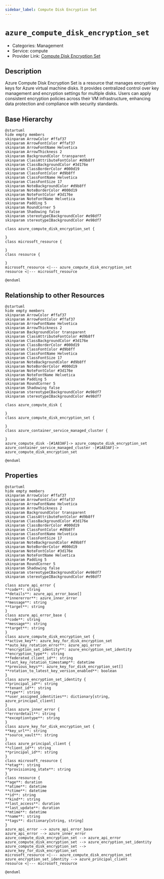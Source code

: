 ```yaml
---
sidebar_label: Compute Disk Encryption Set
---
```


# `azure_compute_disk_encryption_set`

- Categories: Management
- Service: compute
- Provider Link: [Compute Disk Encryption Set](https://learn.microsoft.com/en-us/azure/virtual-machines/disk-encryption-sets)

## Description

Azure Compute Disk Encryption Set is a resource that manages encryption keys for Azure virtual machine disks. It provides centralized control over key management and encryption settings for multiple disks. Users can apply consistent encryption policies across their VM infrastructure, enhancing data protection and compliance with security standards.

## Base Hierarchy

<ZoomPanPinch>

```kroki imgType="plantuml" imgAlt="Hierarchy of Compute Disk Encryption Set"
@startuml
hide empty members
skinparam ArrowColor #ffaf37
skinparam ArrowFontColor #ffaf37
skinparam ArrowFontName Helvetica
skinparam ArrowThickness 2
skinparam BackgroundColor transparent
skinparam ClassAttributeFontColor #d9b8ff
skinparam ClassBackgroundColor #3d176e
skinparam ClassBorderColor #000d19
skinparam ClassFontColor #d9b8ff
skinparam ClassFontName Helvetica
skinparam ClassFontSize 17
skinparam NoteBackgroundColor #d9b8ff
skinparam NoteBorderColor #000d19
skinparam NoteFontColor #3d176e
skinparam NoteFontName Helvetica
skinparam Padding 5
skinparam RoundCorner 5
skinparam Shadowing false
skinparam stereotypeCBackgroundColor #e98df7
skinparam stereotypeIBackgroundColor #e98df7

class azure_compute_disk_encryption_set {

}
class microsoft_resource {

}
class resource {

}
microsoft_resource <|--- azure_compute_disk_encryption_set
resource <|--- microsoft_resource

@enduml
```

</ZoomPanPinch>

## Relationship to other Resources

<ZoomPanPinch>

```kroki imgType="plantuml" imgAlt="Diagram of Compute Disk Encryption Set resource relationships"
@startuml
hide empty members
skinparam ArrowColor #ffaf37
skinparam ArrowFontColor #ffaf37
skinparam ArrowFontName Helvetica
skinparam ArrowThickness 2
skinparam BackgroundColor transparent
skinparam ClassAttributeFontColor #d9b8ff
skinparam ClassBackgroundColor #3d176e
skinparam ClassBorderColor #000d19
skinparam ClassFontColor #d9b8ff
skinparam ClassFontName Helvetica
skinparam ClassFontSize 17
skinparam NoteBackgroundColor #d9b8ff
skinparam NoteBorderColor #000d19
skinparam NoteFontColor #3d176e
skinparam NoteFontName Helvetica
skinparam Padding 5
skinparam RoundCorner 5
skinparam Shadowing false
skinparam stereotypeCBackgroundColor #e98df7
skinparam stereotypeIBackgroundColor #e98df7

class azure_compute_disk {

}
class azure_compute_disk_encryption_set {

}
class azure_container_service_managed_cluster {

}
azure_compute_disk -[#1A83AF]-> azure_compute_disk_encryption_set
azure_container_service_managed_cluster -[#1A83AF]-> azure_compute_disk_encryption_set

@enduml
```

</ZoomPanPinch>

## Properties

<ZoomPanPinch>

```kroki imgType="plantuml" imgAlt="Diagram of Compute Disk Encryption Set data model"
@startuml
hide empty members
skinparam ArrowColor #ffaf37
skinparam ArrowFontColor #ffaf37
skinparam ArrowFontName Helvetica
skinparam ArrowThickness 2
skinparam BackgroundColor transparent
skinparam ClassAttributeFontColor #d9b8ff
skinparam ClassBackgroundColor #3d176e
skinparam ClassBorderColor #000d19
skinparam ClassFontColor #d9b8ff
skinparam ClassFontName Helvetica
skinparam ClassFontSize 17
skinparam NoteBackgroundColor #d9b8ff
skinparam NoteBorderColor #000d19
skinparam NoteFontColor #3d176e
skinparam NoteFontName Helvetica
skinparam Padding 5
skinparam RoundCorner 5
skinparam Shadowing false
skinparam stereotypeCBackgroundColor #e98df7
skinparam stereotypeIBackgroundColor #e98df7

class azure_api_error {
**code**: string
**details**: azure_api_error_base[]
**innererror**: azure_inner_error
**message**: string
**target**: string
}
class azure_api_error_base {
**code**: string
**message**: string
**target**: string
}
class azure_compute_disk_encryption_set {
**active_key**: azure_key_for_disk_encryption_set
**auto_key_rotation_error**: azure_api_error
**encryption_set_identity**: azure_encryption_set_identity
**encryption_type**: string
**federated_client_id**: string
**last_key_rotation_timestamp**: datetime
**previous_keys**: azure_key_for_disk_encryption_set[]
**rotation_to_latest_key_version_enabled**: boolean
}
class azure_encryption_set_identity {
**principal_id**: string
**tenant_id**: string
**type**: string
**user_assigned_identities**: dictionary[string, azure_principal_client]
}
class azure_inner_error {
**errordetail**: string
**exceptiontype**: string
}
class azure_key_for_disk_encryption_set {
**key_url**: string
**source_vault**: string
}
class azure_principal_client {
**client_id**: string
**principal_id**: string
}
class microsoft_resource {
**etag**: string
**provisioning_state**: string
}
class resource {
**age**: duration
**atime**: datetime
**ctime**: datetime
**id**: string
**kind**: string
**last_access**: duration
**last_update**: duration
**mtime**: datetime
**name**: string
**tags**: dictionary[string, string]
}
azure_api_error --> azure_api_error_base
azure_api_error --> azure_inner_error
azure_compute_disk_encryption_set --> azure_api_error
azure_compute_disk_encryption_set --> azure_encryption_set_identity
azure_compute_disk_encryption_set --> azure_key_for_disk_encryption_set
microsoft_resource <|--- azure_compute_disk_encryption_set
azure_encryption_set_identity --> azure_principal_client
resource <|--- microsoft_resource

@enduml
```

</ZoomPanPinch>
